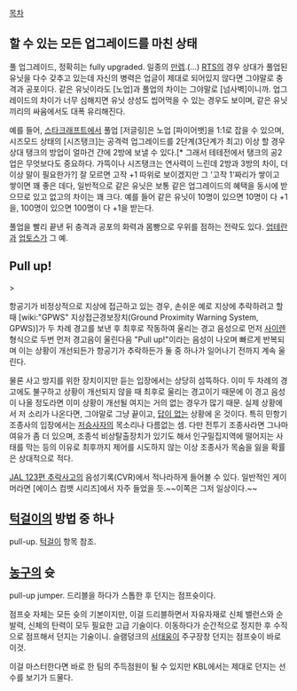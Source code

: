 [[목차]]
== 할 수 있는 모든 업그레이드를 마친 상태 ==
풀 업그레이드, 정확히는 fully upgraded. 일종의 [[만렙]].(…) [[RTS]]의 경우 상대가 풀업된 유닛을 다수 갖추고 있는데 자신의 병력은 업글이 제대로 되어있지 않다면 그야말로 충격과 공포이다. 같은 유닛이라도 [노업]과 풀업의 차이는 그야말로 [넘사벽]이니까. 업그레이드의 차이가 너무 심해지면 유닛 상성도 씹어먹을 수 있는 경우도 보이며, 같은 유닛끼리의 싸움에서도 대폭 유리해진다.

예를 들어, [[스타크래프트]]에서 풀업 [저글링]은 노업 [파이어뱃]을 1:1로 잡을 수 있으며, 시즈모드 상태의 [시즈탱크]는 공격력 업그레이드를 2단계(3단계가 최고) 이상 할 경우 상대 탱크의 방업이 얼마건 간에 2방에 보낼 수 있다.[* 그래서 테테전에서 탱크의 공2업은 무엇보다도 중요하다. 가뜩이나 시즈탱크는 연사력이 느린데 2방과 3방의 차이, 더이상 말이 필요한가?] 잘 모르면 고작 +1 따위로 보이겠지만 그 '고작 1'짜리가 쌓이고 쌓이면 꽤 좋은 데다, 일반적으로 같은 유닛은 보통 같은 업그레이드의 혜택을 동시에 받으므로 있고 없고의 차이는 꽤 크다. 예를 들어 같은 유닛이 10명이 있으면 10명이 다 +1을, 100명이 있으면 100명이 다 +1을 받는다.

풀업을 빨리 끝낸 뒤 충격과 공포의 화력과 몸빵으로 우위를 점하는 전략도 있다. [[업테란]]과 [[업토스]]가 그 예.

== Pull up! ==
{{{#red '''조종사에게 있어서, 가장 섬찟한, 죽음의 소리.'''}}}
>{{{+2 '''"WHOOP! WHOOP! PULL UP! WHOOP! WHOOP! PULL UP!"'''}}}

항공기가 비정상적으로 지상에 접근하고 있는 경우, 손쉬운 예로 지상에 추락하려고 할 때 [wiki:"GPWS" 지상접근경보장치(Ground Proximity Warning System, GPWS)]가 두 차례 경고를 보낸 후 최후로 작동하여 울리는 경고 음성으로 먼저 [[사이렌]] 형식으로 두번 먼저 경고음이 울린다음 "Pull up!"이라는 음성이 나오며 빠르게 반복되며 이는 상황이 개선되든가 항공기가 추락하든가 둘 중 하나가 일어나기 전까지 계속 울린다.

물론 사고 방지를 위한 장치이지만 듣는 입장에서는 상당히 섬뜩하다. 이미 두 차례의 경고에도 불구하고 상황이 개선되지 않을 때 최후로 울리는 경고이기 때문에 이 경고 음성이 나올 정도라면 이미 상황이 개선될 여지는 거의 없는 경우가 많기 때문. 실제 상황에서 저 소리가 나온다면, 그야말로 그냥 끝이고, [[답이 없다|답이 없는]] 상황에 온 것이다. 특히 민항기 조종사의 입장에서는 [[저승사자]]의 목소리나 다름없는 셈. 다만 전투기 조종사라면 그나마 여유가 좀 더 있으며, 조종석 비상탈출장치가 있기도 해서 인구밀집지역에 떨어지는 사태를 막는 등의 이유로 최후까지 제어를 시도하지 않는 이상 조종사가 목숨을 잃을 확률은 상대적으로 적다.

[[JAL 123편 추락사고]]의 음성기록(CVR)에서 적나라하게 들어볼 수 있다. 일반적인 게이머라면 [에이스 컴뱃 시리즈]에서 자주 들었을 듯.~~이쪽은 그저 일상이다.~~

== [[턱걸이]]의 방법 중 하나 ==
pull-up. [[턱걸이]] 항목 참조.

== [[농구]]의 슛 ==

{{{#!html
<iframe width="560" height="315" src="//www.youtube.com/embed/NwjRLKO7e6Q" frameborder="0" allowfullscreen></iframe>
}}}

pull-up jumper. 드리블을 하다가 스톱한 후 던지는 점프슛이다.

점프슛 자체는 모든 슛의 기본이지만, 이걸 드리블하면서 자유자재로 신체 밸런스와 순발력, 신체의 탄력이 모두 필요한 고급 기술이다. 이동하다가 순간적으로 정지한 후 수직으로 점프해서 던지는 기술이니. 슬램덩크의 [[서태웅]]이 주구장창 던지는 점프슛이 바로 이것. 

이걸 마스터한다면 바로 한 팀의 주득점원이 될 수 있지만 KBL에서는 제대로 던지는 선수를 보기가 드물다. 
